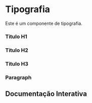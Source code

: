 

<Meta of={Story} />

# Tipografia

Este é um componente de tipografia.

### Titulo H1
<Canvas of={Story.TextHeading1} layout="centered"/>

### Titulo H2
<Canvas of={Story.TextHeading2} layout="centered"/>

### Titulo H3
<Canvas of={Story.TextHeading3} layout="centered"/>

### Paragraph
<Canvas of={Story.TextParagraph} layout="centered"/>

## Documentação Interativa

<Primary />
<Controls />